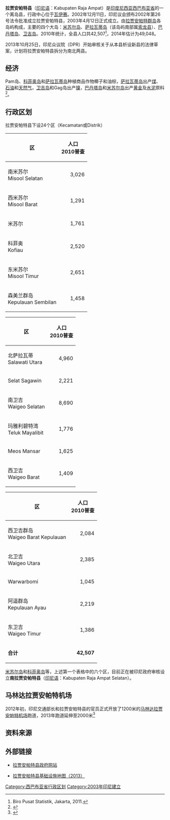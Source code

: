 {{Infobox settlement
| name = 拉贾安帕特<br>Raja Ampat
| settlement_type = 县<br>Kabupaten
| image_seal             = [[File:Lambang_Kabupaten_Raja_Ampat,_Papua_Barat.gif|100px]]
|subdivision_type       = 國家
|subdivision_name       = {{IDN}}
|subdivision_type1      = 省份
|subdivision_name1      = [[西巴布亚省|西巴布亚省]]
|subdivision_type2      = 行政中心
|subdivision_name2      = [[瓦伊赛|瓦伊赛]]
| nickname = 
| image_map              = [[File:Karta_ID_RajaAmpat_Isl.PNG|150px]]
| capital = 
|government_type        = 
|leader_title           = 
|leader_name            = 
|leader_title1          = 
|leader_name1           = 
|leader_title2          =
|leader_name2           =
|leader_title3          =
|leader_name3           = 
|established_title      =  <!-- Settled -->
|established_date       = 
|established_title2     =  <!-- Incorporated (town) -->
|established_date2      = 
|established_title3     =  <!-- Incorporated (city) -->
|established_date3      = 
|area_magnitude         = 
|area_total_km2             = 	8034.44
|area_total_sq_mi        = 
|area_land_km2              = 
|area_land_sq_mi         = 
|area_water_km2             = 
|area_water_sq_mi        = 
|area_water_percent     = 
|area_urban_km2             = 
|area_urban_sq_mi        = 
|area_metro_km2             = 
|area_metro_sq_mi        = 
|population_as_of       = 2014年
|population_note        = 
|population_total       = 49048
|population_density_km2     = auto
|population_density_sq_mi = 
|population_metro       =
|population_density_metro_km2 =
|population_density_metro_sq_mi =
|population_urban       = 
|population_density_urban_km2 =
|population_density_urban_mi2 =
|timezone               = 印尼东部时区
|utc_offset             = +09:00
|timezone_DST           = 
|utc_offset_DST         = 
|latd= |latm= |lats= |latNS=
|longd= |longm= |longs= |longEW=
|elevation_m              = 
|elevation_ft           = 
|postal_code_type       =  <!-- enter ZIP code, Postcode, Post code, Postal code... -->
|postal_code            =
|area_code              = 
|website                = http://www.rajaampatkab.go.id/
|footnotes              = 
}}

'''拉贾安帕特县'''（[[印尼语|印尼语]]：Kabupaten Raja Ampat）是[[印度尼西亚|印度尼西亚]][[西巴布亚省|西巴布亚省]]的一个离岛县，行政中心位于[[瓦伊赛|瓦伊赛]]。2002年12月11日，印尼议会颁布2002年第26号法令批准成立拉贾安帕特县，2003年4月12日正式成立。由[[拉贾安帕特群岛|拉贾安帕特群岛]]各岛屿构成，主要的四个大岛：[[米苏尔岛|米苏尔岛]]、[[萨拉瓦蒂岛|萨拉瓦蒂岛]]（该岛屿南部属[[索龙县|索龙县]]）、[[巴丹塔岛|巴丹塔岛]]、[[卫吉岛|卫吉岛]]。2010年统计，全县人口共42,507<ref>Biro Pusat Statistik, Jakarta, 2011.</ref>，2014年估计为49,048。

2013年10月25日，印尼众议院（DPR）开始审核关于从本县析设新县的法律草案，计划将拉贾安帕特县拆分为南北两县。

==经济==

Pam岛、[[科菲奥岛|科菲奥岛]]和[[萨拉瓦蒂岛|萨拉瓦蒂岛]]种植商品作物椰子和油棕，[[萨拉瓦蒂岛|萨拉瓦蒂岛]]出产[[煤|煤]]、[[石油|石油]]和[[天然气|天然气]]，[[卫吉岛|卫吉岛]]和Gag岛出产[[镍|镍]]，[[巴丹塔岛|巴丹塔岛]]和[[米苏尔岛|米苏尔岛]]出产[[黄金|黄金]]及[[水泥|水泥]]原料<ref>{{Cite web |url=http://www.rajaampatkab.go.id/sejarah |title=存档副本 |access-date=2017-03-04 |archive-date=2020-12-05 |archive-url=https://web.archive.org/web/20201205014136/https://www.rajaampatkab.go.id/sejarah |dead-url=no }}</ref>。

==行政区划==

拉贾安帕特县下设24个区（Kecamatan或Distrik）

{{col-begin}}
{{col-3}}
{| class="wikitable"
|-
! 区 !! 人口<br>2010普查 
|-
| 南米苏尔<br>Misool Selatan ||align="right"| 3,026
|-
| 西米苏尔<br>Misool Barat || align="right"| 1,291
|-
| 米苏尔 ||align="right"| 1,761
|-
| 科菲奥<br>Kofiau || align="right"| 2,520
|-
| 东米苏尔<br>Misool Timur || align="right"| 2,651
|-
| 森美兰群岛<br>Kepulauan Sembilan ||align="right"| 1,458
|}
{{col-3}}
{| class="wikitable"
|-
! 区 !! 人口<br>2010普查
|-
| 北萨拉瓦蒂<br>Salawati Utara || align="right"| 4,960
|-
| Selat Sagawin ||align="right"| 2,221
|-
| 南卫吉<br>Waigeo Selatan ||align="right"| 8,690
|-
| 玛雅利碧特湾<br>Teluk Mayalibit || align="right"| 1,776
|-
| Meos Mansar ||align="right"| 1,625
|-
| 西卫吉<br>Waigeo Barat || align="right"| 1,409
|}
{{col-3}}
{| class="wikitable"
|-
! 区 !! 人口<br>2010普查
|-
| 西卫吉群岛<br>Waigeo Barat Kepulauan ||align="right"| 2,084
|-
| 北卫吉<br>Waigeo Utara ||align="right"| 2,385
|-
| Warwarbomi || align="right"| 1,045 
|-
| 阿遥群岛<br>Kepulauan Ayau || align="right"| 2,219
|-
| 东卫吉<br>Waigeo Timur ||align="right"| 1,386
|-
| '''合计''' || align="right"| '''42,507''' 
|}
{{col-end}}

[[米苏尔岛|米苏尔岛]]和[[科菲奥岛|科菲奥岛]]等，上述第一个表格中的六个区，目前正在被印尼政府审核设立'''南拉贾安帕特县'''（[[印尼语|印尼语]]：Kabupaten Raja Ampat Selatan）。

==马林达拉贾安帕特机场==

2012年初，印尼交通部长和拉贾安帕特县的官员正式开放了1200米的[[马林达机场|马林达拉贾安帕特机场]]跑道，2013年跑道延伸至2000米<ref>{{cite web |url=http://www.jurnas.com/news/61879/Pengembangan_Infrastruktur_Bandara_Raja_Ampat_Hingga_2013/1/Ekonomi/Ekonomi |title=Pengembangan Infrastruktur Bandara Raja Ampat Hingga 2013 |date=May 26, 2012 |deadurl=yes |archiveurl=https://web.archive.org/web/20141014170927/http://www.jurnas.com/news/61879/Pengembangan_Infrastruktur_Bandara_Raja_Ampat_Hingga_2013/1/Ekonomi/Ekonomi |archivedate=2014年10月14日 }}</ref>

==资料来源==

<references />

==外部链接==

* [http://www.rajaampatkab.go.id/ 拉贾安帕特县政府网站] {{Wayback|url=http://www.rajaampatkab.go.id/ |date=20190225052235 }}

* [https://web.archive.org/web/20170215021911/http://loketpeta.pu.go.id/peta-infrastruktur-kabupaten-raja-ampat-2013 拉贾安帕特县基础设施地图（2013）]

{{西巴布亚省行政区划}}

[[Category:西巴布亚省行政区划|Category:西巴布亚省行政区划]]
[[Category:2003年印尼建立|Category:2003年印尼建立]]